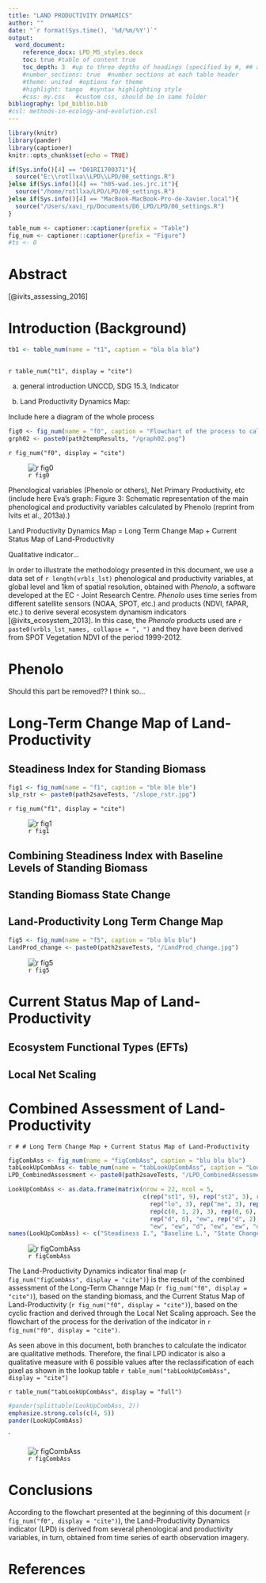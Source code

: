```yaml
---
title: "LAND PRODUCTIVITY DYNAMICS"
author: ""
date: "`r format(Sys.time(), '%d/%m/%Y')`"
output: 
  word_document:
    reference_docx: LPD_MS_styles.docx
    toc: true #table of content true
    toc_depth: 3  #up to three depths of headings (specified by #, ## and ###)
    #number_sections: true  #number sections at each table header
    #theme: united  #options for theme
    #highlight: tango  #syntax highlighting style
    #css: my.css   #custom css, should be in same folder
bibliography: lpd_biblio.bib
#csl: methods-in-ecology-and-evolution.csl
---
```



```r
library(knitr)
library(pander)
library(captioner)
knitr::opts_chunk$set(echo = TRUE)
```

```r
if(Sys.info()[4] == "D01RI1700371"){
  source("E:\\rotllxa\\LPD\\LPD/00_settings.R")
}else if(Sys.info()[4] == "h05-wad.ies.jrc.it"){
  source("/home/rotllxa/LPD/LPD/00_settings.R")
}else if(Sys.info()[4] == "MacBook-MacBook-Pro-de-Xavier.local"){
  source("/Users/xavi_rp/Documents/D6_LPD/LPD/00_settings.R")
}

table_num <- captioner::captioner(prefix = "Table")
fig_num <- captioner::captioner(prefix = "Figure")
#ts <- 0
```



# Abstract

[@ivits_assessing_2016]




# Introduction (Background)

```r

tb1 <- table_num(name = "t1", caption = "bla bla bla")
 
```
 
`r table_num("t1", display = "cite")`

a) general introduction
UNCCD, SDG 15.3, Indicator


b) Land Productivity Dynamics Map: 

Include here a diagram of the whole process

```r
fig0 <- fig_num(name = "f0", caption = "Flowchart of the process to calculate the Land-Productivity Dynamics indicator")
grph02 <- paste0(path2tempResults, "/graph02.png")
```


`r fig_num("f0", display = "cite")`

![`r fig0`](`r grph02`)


Phenological variables (Phenolo or others), Net Primary Productivity, etc (include here Eva's graph: Figure 3: Schematic representation of the main phenological and productivity variables calculated by Phenolo (reprint from Ivits et al., 2013a).)

Land Productivity Dynamics Map = Long Term Change Map + Current Status Map of Land-Productivity

Qualitative indicator...


In order to illustrate the methodology presented in this document, we use a data set of `r length(vrbls_lst)` phenological and productivity variables, at global level and 1km of spatial resolution, obtained with *Phenolo*, a software developed at the EC - Joint Research Centre. *Phenolo* uses time series from different satellite sensors (NOAA, SPOT, etc.) and products (NDVI, fAPAR, etc.) to derive several ecosystem dynamism indicators [@ivits_ecosystem_2013]. In this case, the *Phenolo* products used are `r paste0(vrbls_lst_names, collapse = ", ")` and they have been derived from SPOT Vegetation NDVI of the period 1999-2012.




# Phenolo
Should this part be removed?? I think so...



# Long-Term Change Map of Land-Productivity



## Steadiness Index for Standing Biomass

```r
fig1 <- fig_num(name = "f1", caption = "ble ble ble")
slp_rstr <- paste0(path2saveTests, "/slope_rstr.jpg")
```


`r fig_num("f1", display = "cite")`

![`r fig1`](`r slp_rstr`)






## Combining Steadiness Index with Baseline Levels of Standing Biomass


## Standing Biomass State Change


## Land-Productivity Long Term Change Map

```r
fig5 <- fig_num(name = "f5", caption = "blu blu blu")
LandProd_change <- paste0(path2saveTests, "/LandProd_change.jpg")
```


![`r fig5`](`r LandProd_change`)


# Current Status Map of Land-Productivity


## Ecosystem Functional Types (EFTs)




## Local Net Scaling


# Combined Assessment of Land-Productivity
`r # # Long Term Change Map + Current Status Map of Land-Productivity`
```r
figCombAss <- fig_num(name = "figCombAss", caption = "blu blu blu")
tabLookUpCombAss <- table_num(name = "tabLookUpCombAss", caption = "Lookup table for the combination of the two branches assessment (i.e. Long-Term Channge Map of standing biomass and Current Status Map of Land-Productivity of cyclic fraction) to derive the Land-Productivity Dynamics categories")
LPD_CombinedAssessment <- paste0(path2saveTests, "/LPD_CombinedAssessment.jpg")

LookUpCombAss <- as.data.frame(matrix(nrow = 22, ncol = 5,
                                      c(rep("st1", 9), rep("st2", 3), rep("st3", 3), rep("st4", 7),
                                        rep("lo", 3), rep("me", 3), rep("hi", 3), "lo", "me", "hi", "lo", "me", "hi", rep("lo", 3), rep("me", 3), "hi",
                                        rep(c(0, 1, 2), 3), rep(0, 6), rep(c(0, 1, 2), 2), 0,
                                        rep("d", 6), "ew", rep("d", 2), rep("nf", 3), rep("pf", 5), "i", "pf", rep("i", 3),
                                        "ew", "ew", "d", "ew", "ew", "d", "nf", "ew", "ew", rep("nf", 3), rep("pf", 3), "i", "i", "si", "i", "i", "si", "si")))
names(LookUpCombAss) <- c("Steadiness I.", "Baseline L.", "State Change", "Local Sc. < 50%", "Local Sc.  >= 50%")

```


![`r figCombAss`](`r LPD_CombinedAssessment`)


The Land-Productivity Dynamics indicator final map (`r fig_num("figCombAss", display = "cite")`) is the result of the combined assessment of the Long-Term Channge Map (`r fig_num("f0", display = "cite")`), based on the standing biomass, and the Current Status Map of Land-Productivity (`r fig_num("f0", display = "cite")`), based on the cyclic fraction and derived through the Local Net Scaling approach. See the flowchart of the process for the derivation of the indicator in `r fig_num("f0", display = "cite")`.

As seen above in this document, both branches to calculate the indicator are qualitative methods. Therefore, the final LPD indicator is also a qualitative measure with 6 possible values after the reclassification of each pixel as shown in the lookup table `r table_num("tabLookUpCombAss", display = "cite")`


`r table_num("tabLookUpCombAss", display = "full")`
```r
#pander(splittable(LookUpCombAss, 2))
emphasize.strong.cols(c(4, 5))
pander(LookUpCombAss)
```
`&nbsp;

![`r figCombAss`](`r LPD_CombinedAssessment`)



# Conclusions

According to the flowchart presented at the beginning of this document (`r fig_num("f0", display = "cite")`), the Land-Productivity Dynamics indicator (LPD) is derived from several phenological and productivity variables, in turn, obtained from time series of earth observation imagery.


# References

